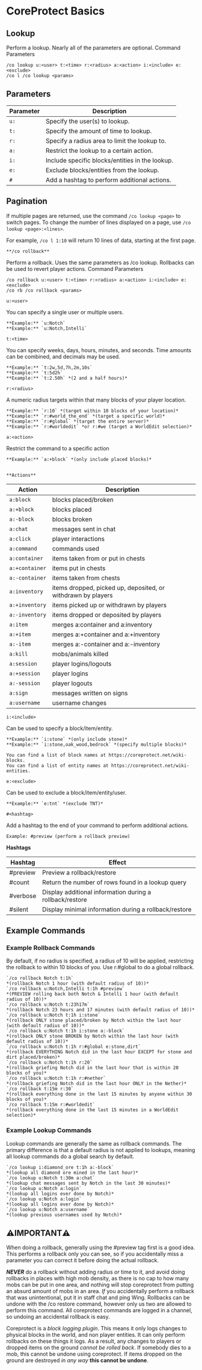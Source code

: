 # CoreProtect Basics

## Lookup

Perform a lookup. Nearly all of the parameters are optional.
Command Parameters

```
/co lookup u:<user> t:<time> r:<radius> a:<action> i:<include> e:<exclude>
/co l /co lookup <params>
```

## Parameters

| Parameter | Description                                     |
| --------- | ----------------------------------------------- |
| `u:`      | Specify the user(s) to lookup.                  |
| `t:`      | Specify the amount of time to lookup.           |
| `r:`      | Specify a radius area to limit the lookup to.   |
| `a:`      | Restrict the lookup to a certain action.        |
| `i:`      | Include specific blocks/entities in the lookup. |
| `e:`      | Exclude blocks/entities from the lookup.        |
| `#`       | Add a hashtag to perform additional actions.    |

## Pagination

If multiple pages are returned, use the command `/co lookup <page>` to switch pages.
To change the number of lines displayed on a page, use `/co lookup <page>:<lines>`.

For example, `/co l 1:10` will return 10 lines of data, starting at the first page.

    **/co rollback**

Perform a rollback. Uses the same parameters as /co lookup.
Rollbacks can be used to revert player actions.
Command Parameters

```
/co rollback u:<user> t:<time> r:<radius> a:<action> i:<include> e:<exclude>
/co rb /co rollback <params>
```

`u:<user>`

You can specify a single user or multiple users.

    **Example:** `u:Notch`
    **Example:** `u:Notch,Intelli`

`t:<time>`

You can specify weeks, days, hours, minutes, and seconds.
Time amounts can be combined, and decimals may be used.

    **Example:** `t:2w,5d,7h,2m,10s`
    **Example:** `t:5d2h`
    **Example:** `t:2.50h` *(2 and a half hours)*

`r:<radius>`

A numeric radius targets within that many blocks of your player location.

    **Example:** `r:10` *(target within 10 blocks of your location)*
    **Example:** `r:#world_the_end` *(target a specific world)*
    **Example:** `r:#global` *(target the entire server)*
    **Example:** `r:#worldedit` *or r:#we (target a WorldEdit selection)*

`a:<action>`

Restrict the command to a specific action

    **Example:** `a:+block` *(only include placed blocks)*


    **Actions**

| Action         | Description                                                  |
| -------------- | ------------------------------------------------------------ |
| `a:block`      | blocks placed/broken                                         |
| `a:+block`     | blocks placed                                                |
| `a:-block`     | blocks broken                                                |
| `a:chat`       | messages sent in chat                                        |
| `a:click`      | player interactions                                          |
| `a:command`    | commands used                                                |
| `a:container`  | items taken from or put in chests                            |
| `a:+container` | items put in chests                                          |
| `a:-container` | items taken from chests                                      |
| `a:inventory`  | items dropped, picked up, deposited, or withdrawn by players |
| `a:+inventory` | items picked up or withdrawn by players                      |
| `a:-inventory` | items dropped or deposited by players                        |
| `a:item`       | merges a:container and a:inventory                           |
| `a:+item`      | merges a:+container and a:+inventory                         |
| `a:-item`      | merges a:-container and a:-inventory                         |
| `a:kill`       | mobs/animals killed                                          |
| `a:session`    | player logins/logouts                                        |
| `a:+session`   | player logins                                                |
| `a:-session`   | player logouts                                               |
| `a:sign`       | messages written on signs                                    |
| `a:username`   | username changes                                             |

`i:<include>`

Can be used to specify a block/item/entity.

    **Example:** `i:stone` *(only include stone)*
    **Example:** `i:stone,oak_wood,bedrock` *(specify multiple blocks)*

    You can find a list of block names at https://coreprotect.net/wiki-blocks.
    You can find a list of entity names at https://coreprotect.net/wiki-entities.

`e:<exclude>`

Can be used to exclude a block/item/entity/user.

    **Example:** `e:tnt` *(exclude TNT)*

`#<hashtag>`

Add a hashtag to the end of your command to perform additional actions.

    Example: #preview (perform a rollback preview)

**Hashtags**

| Hashtag  | Effect                                                   |
| -------- | -------------------------------------------------------- |
| #preview | Preview a rollback/restore                               |
| #count   | Return the number of rows found in a lookup query        |
| #verbose | Display additional information during a rollback/restore |
| #silent  | Display minimal information during a rollback/restore    |

## Example Commands

### Example Rollback Commands

By default, if no radius is specified, a radius of 10 will be applied, restricting the rollback to within 10 blocks of you. Use r:#global to do a global rollback.

    `/co rollback Notch t:1h`
    *(rollback Notch 1 hour (with default radius of 10))*
    `/co rollback u:Notch,Intelli t:1h #preview`
    *(PREVIEW rolling back both Notch & Intelli 1 hour (with default radius of 10))*
    `/co rollback u:Notch t:23h17m`
    *(rollback Notch 23 hours and 17 minutes (with default radius of 10))*
    `/co rollback u:Notch t:1h i:stone`
    *(rollback ONLY stone placed/broken by Notch within the last hour (with default radius of 10))*
    `/co rollback u:Notch t:1h i:stone a:-block`
    *(rollback ONLY stone BROKEN by Notch within the last hour (with default radius of 10))*
    `/co rollback u:Notch t:1h r:#global e:stone,dirt`
    *(rollback EVERYTHING Notch did in the last hour EXCEPT for stone and dirt placed/broken)*
    `/co rollback u:Notch t:1h r:20`
    *(rollback griefing Notch did in the last hour that is within 20 blocks of you)*
    `/co rollback u:Notch t:1h r:#nether`
    *(rollback griefing Notch did in the last hour ONLY in the Nether)*
    `/co rollback t:15m r:30`
    *(rollback everything done in the last 15 minutes by anyone within 30 blocks of you)*
    `/co rollback t:15m r:#worldedit`
    *(rollback everything done in the last 15 minutes in a WorldEdit selection)*

### Example Lookup Commands

Lookup commands are generally the same as rollback commands. The primary difference is that a default radius is
not applied to lookups, meaning all lookup commands do a global search by default.

    `/co lookup i:diamond_ore t:1h a:-block`
    *(lookup all diamond ore mined in the last hour)*
    `/co lookup u:Notch t:30m a:chat`
    *(lookup chat messages sent by Notch in the last 30 minutes)*
    `/co lookup u:Notch a:login`
    *(lookup all logins ever done by Notch)*
    `/co lookup u:Notch a:login`
    *(lookup all logins ever done by Notch)*
    `/co lookup u:Notch a:username`
    *(lookup previous usernames used by Notch)*

## ⚠️IMPORTANT⚠️

When doing a rollback, generally using the #preview tag first is a good idea. This performs a rollback only you can
see, so if you accidentally miss a parameter you can correct it before doing the actual rollback.

**_NEVER_** do a rollback without adding radius _or_ time to it, and avoid doing rollbacks in places with high mob
density, as there is no cap to how many mobs can be put in one area, and nothing will stop coreprotect from putting
an absurd amount of mobs in an area. _If_ you accidentally perform a rollback that was unintentional, put it in staff
chat and ping Wing. Rollbacks can be undone with the /co restore command, however only us two
are allowed to perform this command. All coreprotect commands are logged in a channel, so undoing an accidental rollback is easy.

Coreprotect is a _block logging plugin_. This means it only logs changes to physical blocks in the world, and non player entities.
It can only perform rollbacks on these things it logs. As a result, any changes to players or dropped items on the ground _cannot
be rolled back_. If somebody dies to a mob, this cannot be undone using coreprotect. If items dropped on the ground are destroyed
_in any way_ **this cannot be undone**.
